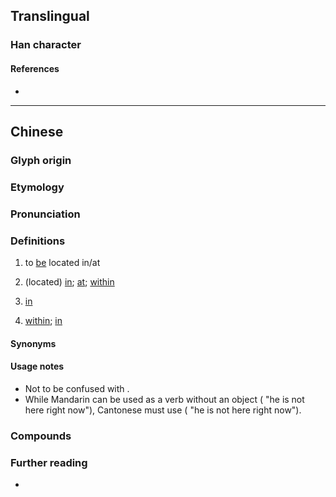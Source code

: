 {{character info}}
==Translingual==

===Han character===
{{Han char|rn=30|rad=口|as=09|sn=12|four=|canj=ROHF|ids=⿰口係}}

====References====
* {{Han ref|kx=0201.121|hdz=10657.021|uh=55BA|ud=21946}}

----

==Chinese==
{{zh-forms|alt=*o係-Internet,匸,𫪈}}

===Glyph origin===
{{Han etym|系}}

===Etymology===
{{rfe|zh}}

===Pronunciation===
{{zh-pron
|c=hai2
|c-t=hai2
|h=gd=hoi1/hoi4
|ca=LL-Q9186-Justinrleung-喺.wav
|cat=adv,prep,v
}}

===Definitions===
{{zh-hanzi}} {{tlb|zh|Cantonese|Hakka}}

# to [[be]] located in/at
#: {{zh-x|我 而家 喺 香港。|I '''am in''' Hong Kong now.|C}}
#: {{zh-x|你 喺 邊度 啊{aa3}？|Where are you?|C}}
#: {{zh-x|喺 架 車 入便|to be inside the car|C}}
# (located) [[in]]; [[at]]; [[within]]
#: {{zh-x|你 要 喺 巴士{si6-2}站 上{soeng5}車。|You need to get on '''at''' the bus station.|C}}
# {{lb|zh|temporal}} [[in]]
#: {{zh-x|喺 @2012|in 2012|C}}
# [[within]]; [[in]]
#: {{zh-x|喺 英文 度|'''within''' English|C}}

====Synonyms====
{{zh-dial|在}}

====Usage notes====
* Not to be confused with {{zh-l|係|hai6|to be}}.
* While Mandarin {{zh-l|在}} can be used as a verb without an object ({{zh-l|[[他]][[現在]][[不]][[在]]}} "he is not here right now"), Cantonese must use {{zh-l|喺度}} ({{zh-l|[[佢]][[而家]][[唔]][[喺度]]}} "he is not here right now"). {{attention|zh|can this wording be improved?}}

===Compounds===
{{zh-der|喺處|喺度}}

===Further reading===
* {{cite-journal|title={{lang|zh|“喺”的历史演变}}|author={{lang|zh|竹越美奈子}} (TAKEKOSHI, Minako)|author2={{lang|zh|横田文彦}} (YOKOTA, Fumihiko)|pages=299&ndash;305|work={{lang|zh|第十届国际粤方言研讨会论文集}}|year=2007}}